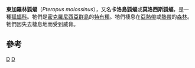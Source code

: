 {{Speciesbox 
| taxon = Pteropus molossinus
| image = Pteropus molossinus illustration.jpg
| status = VU
| status_system = iucn3.1
| status_ref = <ref name=iucn>{{IUCN2008|assessors=Buden, D., Wiles, G., Helgen, K., Hamilton, S. & Allison, A.|year=2008|title=Pteropus molossinus|id=18741|downloaded=16 February 2009}}</ref>
| authority = [[Coenraad_Jacob_Temminck|Temminck]]，1853
}}

'''東加羅林狐蝠'''（''Pteropus molossinus''），又名'''卡洛島狐蝠'''或'''莫洛西斯狐蝠'''，是一種[[狐蝠科|狐蝠科]]。牠們是[[密克羅尼西亞群島|密克羅尼西亞群島]]的[[特有種|特有種]]。牠們棲息在[[亞熱帶|亞熱帶]]或[[熱帶|熱帶]]的[[森林|森林]]。牠們因失去棲息地而受到威脅。

==參考==
{{reflist}}
{{Taxonbar|from=Q1767035}}

[[Category:狐蝠屬|D]]
[[Category:1853年描述的动物|D]]